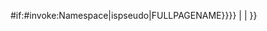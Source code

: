 {{{{{|safesubst:}}}#if:{{{{{|safesubst:}}}#invoke:Namespace|ispseudo|{{{{{|safesubst:}}}FULLPAGENAME}}}}
|{{{1|}}}
|{{{2|}}}
}}<noinclude>{{doc}}</noinclude>